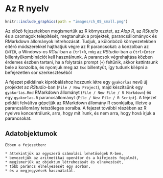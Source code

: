 # Az R nyelv {#az-r-nyelv}

```r
knitr::include_graphics(path = "images/ch_05_small.png")
```

Az előző fejezetekben megismertük az R környezetet, az *Alap R*, az *RStudio* és a csomagok telepítését, megtanultuk a projektek, parancsállományok és RMarkdown állományok létrehozását. Tudjuk, a különböző környezetekben eltérő módszerekkel hajthatjuk végre az R parancsokat: a konzolban az `ENTER`, a Windows-os *RGui*-ban a `Ctrl+R`, míg az *RStudio*-ban a `Ctrl+Enter` billentyűkombinációt kell használnunk. A parancsok végrehajtása közben érdemes észben tartani, ha a folytatás prompt (`+`) feltűnik, akkor kattintsunk bele a konzolba, és nyomjuk meg az `Esc` billentyűt, így tudunk kilépni a befejezetlen sor szerkesztéséből

A fejezet példáinak kipróbáláshoz hozzunk létre egy `gyakorlas` nevű új projektet az *RStudio*-ban (`File / New Project`), majd készítsünk egy `gyakorlas.Rmd` RMarkdown állományt (`File / New File / R Markdown`) és egy `gyakorlas.R` parancsállományt (`File / New File / R Script`). A fejezet példáit felváltva gépeljük az RMarkdown állomány R csonkjaiba, illetve a parancsállomány tetszőleges soraiba. A fejezet további részében az R nyelvre koncentrálunk, arra, hogy mit írunk, és nem arra, hogy hová írjuk a parancsokat.

## Adatobjektumok

```block2

Ebben a fejezetben:
  
* áttekintjük az egyszerű számolási lehetőségek R-ben,
* bevezetjük az aritmetikai operátor és a kifejezés fogalmát,
* megismerjük az objektum létrehozását és elnevezését,
* több parancs elhelyezését egy sorban,
* és a megjegyzések használatát.

```


